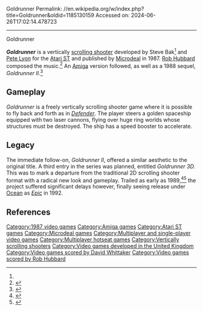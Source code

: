Goldrunner
Permalink: //en.wikipedia.org/w/index.php?title=Goldrunner&oldid=1185130159
Accessed on: 2024-06-26T17:02:14.478723



------
Goldrunner
{{more citations needed|date=January 2018}}
{{Infobox video game
| title         = Goldrunner
| italic title  = 
| collapsible   = 
| state         = 
| image         = Goldrunner_Amiga_Cover.jpg
| caption       = 
| developer     = [[Microdeal]]
| publisher     = 
| series        = 
| engine        = 
| platforms     = [[Atari ST]], [[Amiga]]
| released      = 1987
| genre         = [[Scrolling shooter]]
| modes         = 1-2 players alternating turns
| producer      = 
| designer      = 
| programmer    = Steve Bak<ref name="giantlist">{{cite web|last1=Hague|first1=James|title=The Giant List of Classic Game Programmers|url=https://dadgum.com/giantlist/}}</ref>
| artist        = [[Pete Lyon]]
| writer        = 
| composer      = [[Rob Hubbard]]
| arcade system = 
}}

'''''Goldrunner''''' is a vertically [[scrolling shooter]] developed by Steve Bak<ref name="giantlist"/> and [[Pete Lyon]] for the [[Atari ST]] and published by [[Microdeal]] in 1987. [[Rob Hubbard]] composed the music.<ref>{{cite web | url=https://www.karsmakers.nl/metal-e-zine/robb.htm | title=Interview with Rob Hubbard }}</ref> An [[Amiga]] version followed, as well as a 1988 sequel, ''Goldrunner II''.<ref>{{cite web|title=Goldrunner II|url=http://www.atarimania.com/game-atari-st-goldrunner-ii_9465.html|website=Atari Mania}}</ref>

==Gameplay==
''Goldrunner'' is a freely vertically scrolling shooter game where it is possible to fly back and forth as in ''[[Defender (video game)|Defender]]''. The player steers a golden spaceship equipped with two laser cannons, flying over huge ring worlds whose structures must be destroyed. The ship has a speed booster to accelerate.

== Legacy ==
The immediate follow-on, ''Goldrunner II'', offered a similar aesthetic to the original title. A third entry in the series was planned, entitled ''Goldrunner 3D.'' This was to mark a departure from the traditional 2D scrolling shooter format with a radical new look and gameplay. Trailed as early as 1989,<ref>{{Cite web|title=Goldrunner 3D preview from Zero 2 (Dec 1989) - Amiga Magazine Rack|url=http://amr.abime.net/review_39308|access-date=2020-07-27|website=amr.abime.net}}</ref><ref>{{Cite web|title=Goldrunner 3D preview from CU Amiga-64 (Nov 1989) - Amiga Magazine Rack|url=http://amr.abime.net/review_17641|access-date=2020-07-27|website=amr.abime.net}}</ref> the project suffered significant delays however, finally seeing release under [[Ocean Software|Ocean]] as [[Epic (video game)|''Epic'']] in 1992.

==References==
{{Reflist}}

{{Authority control}}

[[Category:1987 video games]]
[[Category:Amiga games]]
[[Category:Atari ST games]]
[[Category:Microdeal games]]
[[Category:Multiplayer and single-player video games]]
[[Category:Multiplayer hotseat games]]
[[Category:Vertically scrolling shooters]]
[[Category:Video games developed in the United Kingdom]]
[[Category:Video games scored by David Whittaker]]
[[Category:Video games scored by Rob Hubbard]]


{{AtariST-game-stub}}
{{scroll-shooter-videogame-stub}}